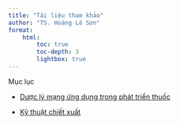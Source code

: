 ```yaml
---
title: "Tài liệu tham khảo"
author: "TS. Hoàng Lê Sơn"
format: 
    html: 
        toc: true
        toc-depth: 3
        lightbox: true
---
```




Mục lục

- [Dược lý mạng ứng dụng trong phát triển thuốc](../Book/DuocLyMang/index.qmd)

- [Kỹ thuật chiết xuất](../Book/KyThuatChietXuat/index.qmd)
